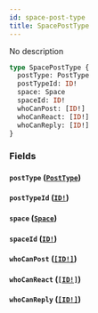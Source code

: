 ```yaml
---
id: space-post-type
title: SpacePostType
---
```


No description

```graphql
type SpacePostType {
  postType: PostType
  postTypeId: ID!
  space: Space
  spaceId: ID!
  whoCanPost: [ID!]
  whoCanReact: [ID!]
  whoCanReply: [ID!]
}
```

### Fields

#### `postType` ([`PostType`](/graphql/objects/post-type))

#### `postTypeId` ([`ID!`](/graphql/scalars/id))

#### `space` ([`Space`](/graphql/objects/space))

#### `spaceId` ([`ID!`](/graphql/scalars/id))

#### `whoCanPost` ([`[ID!]`](/graphql/scalars/id))

#### `whoCanReact` ([`[ID!]`](/graphql/scalars/id))

#### `whoCanReply` ([`[ID!]`](/graphql/scalars/id))
